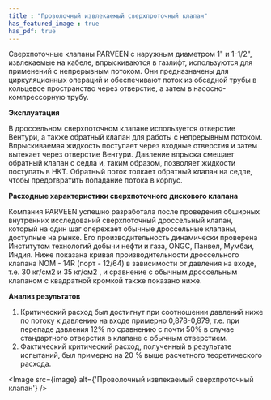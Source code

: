 ```yaml
---
title : "Проволочный извлекаемый сверхпроточный клапан"
has_featured_image : true
has_pdf: true
---
```


Сверхпоточные клапаны PARVEEN с наружным диаметром 1" и 1-1/2", извлекаемые на кабеле, впрыскиваются в газлифт, используются для применений с непрерывным потоком. Они предназначены для циркуляционных операций и обеспечивают поток из обсадной трубы в кольцевое пространство через отверстие, а затем в насосно-компрессорную трубу.

**Эксплуатация**

В дроссельном сверхпоточном клапане используется отверстие Вентури, а также обратный клапан для работы с непрерывным потоком. Впрыскиваемая жидкость поступает через входные отверстия и затем вытекает через отверстие Вентури.
Давление впрыска смещает обратный клапан с седла и, таким образом, позволяет жидкости поступать в НКТ. Обратный поток толкает обратный клапан на седле, чтобы предотвратить попадание потока в корпус.

**Расходные характеристики сверхпоточного дискового клапана**

Компания PARVEEN успешно разработала после проведения обширных внутренних исследований сверхпоточный дроссельный клапан, который на один шаг опережает обычные дроссельные клапаны, доступные на рынке. Его производительность динамически проверена Институтом технологий добычи нефти и газа, ONGC, Панвел, Мумбаи, Индия.
Ниже показана кривая производительности дроссельного клапана NOM - 14R (порт - 12/64) в зависимости от давления на входе, т.е. 30 кг/см2 и 35 кг/см2 , и сравнение с обычным дроссельным клапаном с квадратной кромкой также показано ниже.

**Анализ результатов**

1) Критический расход был достигнут при соотношении давлений ниже по потоку к давлению на входе примерно 0,878-0,879, т.е. при перепаде давления 12% по сравнению с почти 50% в случае стандартного отверстия в клапане с обычным отверстием.
2) Фактический критический расход, полученный в результате испытаний, был примерно на 20 % выше расчетного теоретического расхода.

<Image src={image} alt={'Проволочный извлекаемый сверхпроточный клапан'} />